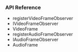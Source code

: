 
<PlatformWrapper platform="flutter">

### API Reference

* <Link to = "{{global.API_REF_FLUTTER_ROOT}}/class_imediaengine.html#api_imediaengine_registervideoframeobserver">registerVideoFrameObserver</Link>

* <Link to = "{{global.API_REF_FLUTTER_ROOT}}/class_ivideoframeobserver.html">IVideoFrameObserver</Link>

* <Link to = "{{global.API_REF_FLUTTER_ROOT}}/rtc_api_data_type.html#class_videoframe">VideoFrame</Link>

* <Link to = "{{global.API_REF_FLUTTER_ROOT}}/class_imediaengine.html#api_imediaengine_registeraudioframeobserver">registerAudioFrameObserver</Link>

* <Link to = "{{global.API_REF_FLUTTER_ROOT}}/class_iaudioframeobserver.html">IAudioFrameObserver</Link>

* <Link to = "{{global.API_REF_FLUTTER_ROOT}}/class_iaudioframeobserverbase.html#class_audioframe">AudioFrame</Link>

</PlatformWrapper>
